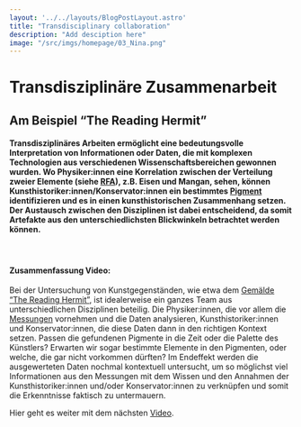 ```yaml
---
layout: '../../layouts/BlogPostLayout.astro'
title: "Transdisciplinary collaboration"
description: "Add desciption here"
image: "/src/imgs/homepage/03_Nina.png"
---
```


# Transdisziplinäre Zusammenarbeit 
## Am Beispiel “The Reading Hermit”

#### Transdisziplinäres Arbeiten ermöglicht eine bedeutungsvolle Interpretation von Informationen oder Daten, die mit komplexen Technologien aus verschiedenen Wissenschaftsbereichen gewonnen wurden. Wo Physiker:innen eine Korrelation zwischen der Verteilung zweier Elemente (siehe <a href="/keywords/xrf/">RFA</a>), z.B. Eisen und Mangan, sehen, können Kunsthistoriker:innen/Konservator:innen ein bestimmtes <a href="/keywords/pigments/">Pigment</a> identifizieren und es in einen kunsthistorischen Zusammenhang setzen. Der Austausch zwischen den Disziplinen ist dabei entscheidend, da somit Artefakte aus den unterschiedlichsten Blickwinkeln betrachtet werden können. 

<YouTube url="https://www.youtube-nocookie.com/embed/pE5xBL9x3vA?si=mYV0rG6MATNmPqJ2"/>
&nbsp;

#### Zusammenfassung Video:
Bei der Untersuchung von Kunstgegenständen, wie etwa dem <a href="/posts/the-reading-hermit/">Gemälde “The Reading Hermit”</a>, ist idealerweise ein ganzes Team aus unterschiedlichen Disziplinen beteilig.
Die Physiker:innen, die vor allem die <a href="/posts/xrf/">Messungen</a> vornehmen und die Daten analysieren, Kunsthistoriker:innen und Konservator:innen, die diese Daten dann in den richtigen Kontext setzen.
Passen die gefundenen Pigmente in die Zeit oder die Palette des Künstlers? Erwarten wir sogar bestimmte Elemente in den Pigmenten, oder welche, die gar nicht vorkommen dürften?
Im Endeffekt werden die ausgewerteten Daten nochmal kontextuell untersucht, um so möglichst viel Informationen aus den Messungen mit dem Wissen und den Annahmen der Kunsthistoriker:innen und/oder Konservator:innen zu verknüpfen und somit die Erkenntnisse faktisch zu untermauern.

Hier geht es weiter mit dem nächsten <a href="/posts/xray-and-xrf/">Video</a>.